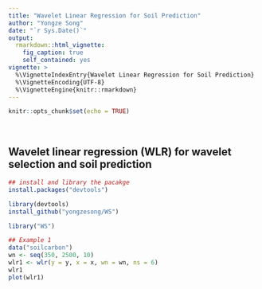 ```yaml
---
title: "Wavelet Linear Regression for Soil Prediction"
author: "Yongze Song"
date: "`r Sys.Date()`"
output:
  rmarkdown::html_vignette:
    fig_caption: true
    self_contained: yes
vignette: >
  %\VignetteIndexEntry{Wavelet Linear Regression for Soil Prediction} 
  %\VignetteEncoding{UTF-8} 
  %\VignetteEngine{knitr::rmarkdown}
---
```


```r
knitr::opts_chunk$set(echo = TRUE)
```

&nbsp; 


## Wavelet linear regression (WLR) for wavelet selection and soil prediction


```r
## install and library the pacakge
install.packages("devtools")

library(devtools)
install_github("yongzesong/WS")

library("WS")

## Example 1
data("soilcarbon")
wn <- seq(350, 2500, 10)
wlr1 <- wlr(y = y, x = x, wn = wn, ns = 6)
wlr1
plot(wlr1)
```


&nbsp; 
